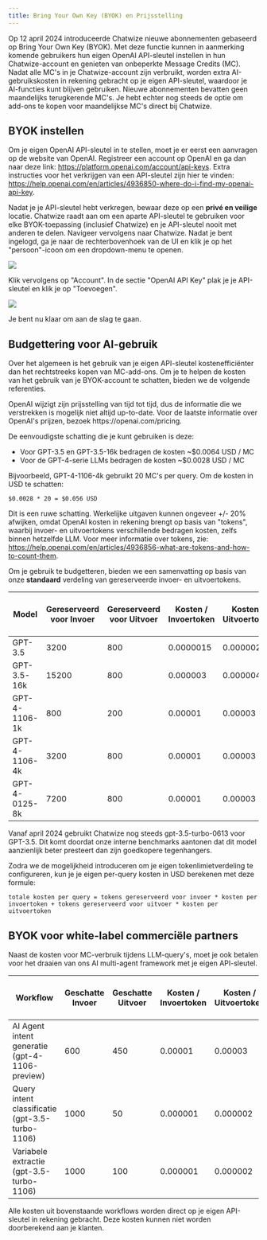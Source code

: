 ```yaml
---
title: Bring Your Own Key (BYOK) en Prijsstelling
---
```


Op 12 april 2024 introduceerde Chatwize nieuwe abonnementen gebaseerd op Bring Your Own Key (BYOK). Met deze functie kunnen in aanmerking komende gebruikers hun eigen OpenAI API-sleutel instellen in hun Chatwize-account en genieten van onbeperkte Message Credits (MC). Nadat alle MC's in je Chatwize-account zijn verbruikt, worden extra AI-gebruikskosten in rekening gebracht op je eigen API-sleutel, waardoor je AI-functies kunt blijven gebruiken. Nieuwe abonnementen bevatten geen maandelijks terugkerende MC's. Je hebt echter nog steeds de optie om add-ons te kopen voor maandelijkse MC's direct bij Chatwize.

## BYOK instellen

Om je eigen OpenAI API-sleutel in te stellen, moet je er eerst een aanvragen op de website van OpenAI. Registreer een account op OpenAI en ga dan naar deze link: https://platform.openai.com/account/api-keys. Extra instructies voor het verkrijgen van een API-sleutel zijn hier te vinden: https://help.openai.com/en/articles/4936850-where-do-i-find-my-openai-api-key.

Nadat je je API-sleutel hebt verkregen, bewaar deze op een **privé en veilige** locatie. Chatwize raadt aan om een aparte API-sleutel te gebruiken voor elke BYOK-toepassing (inclusief Chatwize) en je API-sleutel nooit met anderen te delen. Navigeer vervolgens naar Chatwize. Nadat je bent ingelogd, ga je naar de rechterbovenhoek van de UI en klik je op het "persoon"-icoon om een dropdown-menu te openen.

<Frame>
  <img src="/images/byok-pricing-guide-1.png" />
</Frame>

Klik vervolgens op "Account". In de sectie "OpenAI API Key" plak je je API-sleutel en klik je op "Toevoegen".

<Frame>
  <img src="/images/byok-pricing-guide-2.png" />
</Frame>

Je bent nu klaar om aan de slag te gaan.

## Budgettering voor AI-gebruik

Over het algemeen is het gebruik van je eigen API-sleutel kostenefficiënter dan het rechtstreeks kopen van MC-add-ons. Om je te helpen de kosten van het gebruik van je BYOK-account te schatten, bieden we de volgende referenties.

<Note>
  OpenAI wijzigt zijn prijsstelling van tijd tot tijd, dus de informatie die we verstrekken is mogelijk niet altijd up-to-date. 
  Voor de laatste informatie over OpenAI's prijzen, bezoek https://openai.com/pricing.
</Note>

De eenvoudigste schatting die je kunt gebruiken is deze:

- Voor GPT-3.5 en GPT-3.5-16k bedragen de kosten ~\$0.0064 USD / MC
- Voor de GPT-4-serie LLMs bedragen de kosten ~\$0.0028 USD / MC

Bijvoorbeeld, GPT-4-1106-4k gebruikt 20 MC's per query. Om de kosten in USD te schatten: 

```
$0.0028 * 20 = $0.056 USD
```

Dit is een ruwe schatting. Werkelijke uitgaven kunnen ongeveer +/- 20% afwijken, omdat OpenAI kosten in rekening brengt op basis van "tokens", waarbij invoer- en uitvoertokens verschillende bedragen kosten, zelfs binnen hetzelfde LLM. Voor meer informatie over tokens, zie: https://help.openai.com/en/articles/4936856-what-are-tokens-and-how-to-count-them.

Om je gebruik te budgetteren, bieden we een samenvatting op basis van onze **standaard** verdeling van gereserveerde invoer- en uitvoertokens. 

| Model           | Gereserveerd voor Invoer | Gereserveerd voor Uitvoer | Kosten / Invoertoken | Kosten / Uitvoertoken | Totale kosten per query |
| --------------- | ---------------------- | ---------------------- | ------------------ | ------------------ | ------------------ |
| GPT-3.5         | 3200                     | 800                      | 0.0000015          | 0.000002          | 0.0064            |
| GPT-3.5-16k     | 15200                    | 800                      | 0.000003           | 0.000004          | 0.0488            |
| GPT-4-1106-1k   | 800                      | 200                      | 0.00001            | 0.00003           | 0.014             |
| GPT-4-1106-4k   | 3200                     | 800                      | 0.00001            | 0.00003           | 0.056             |
| GPT-4-0125-8k   | 7200                     | 800                      | 0.00001            | 0.00003           | 0.096             |

<Note>
  Vanaf april 2024 gebruikt Chatwize nog steeds gpt-3.5-turbo-0613 voor GPT-3.5. Dit komt doordat onze interne benchmarks aantonen dat dit model 
  aanzienlijk beter presteert dan zijn goedkopere tegenhangers.
</Note>

Zodra we de mogelijkheid introduceren om je eigen tokenlimietverdeling te configureren, kun je je eigen per-query kosten in USD berekenen met deze formule:

```
totale kosten per query = tokens gereserveerd voor invoer * kosten per invoertoken + tokens gereserveerd voor uitvoer * kosten per uitvoertoken
```

## BYOK voor white-label commerciële partners

Naast de kosten voor MC-verbruik tijdens LLM-query's, moet je ook betalen voor het draaien van ons AI multi-agent framework met je eigen API-sleutel. 

| Workflow                                       | Geschatte Invoer | Geschatte Uitvoer | Kosten / Invoertoken | Kosten / Uitvoertoken | Geschatte kosten per uitvoering |
| ---------------------------------------------- | --------------- | --------------- | ------------------ | ------------------ | ------------------------ |
| AI Agent intent generatie (gpt-4-1106-preview) | 600             | 450             | 0.00001            | 0.00003            | 0.0011                     |
| Query intent classificatie (gpt-3.5-turbo-1106)| 1000            | 50              | 0.000001           | 0.000002           | 0.0195                     |
| Variabele extractie (gpt-3.5-turbo-1106)       | 1000            | 100             | 0.000001           | 0.000002           | 0.0012                     |

Alle kosten uit bovenstaande workflows worden direct op je eigen API-sleutel in rekening gebracht. Deze kosten kunnen niet worden doorberekend aan je klanten.